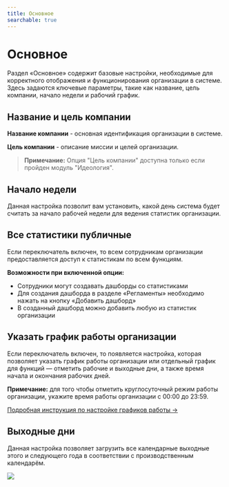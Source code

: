```yaml
---
title: Основное
searchable: true
---
```


# Основное

Раздел «Основное» содержит базовые настройки, необходимые для корректного отображения и функционирования организации в системе. Здесь задаются ключевые параметры, такие как название, цель компании, начало недели и рабочий график.

## Название и цель компании

**Название компании** - основная идентификация организации в системе.

**Цель компании** - описание миссии и целей организации.

> **Примечание:** Опция "Цель компании" доступна только если пройден модуль "Идеология".

## Начало недели

Данная настройка позволит вам установить, какой день система будет считать за начало рабочей недели для ведения статистик организации.

## Все статистики публичные

Если переключатель включен, то всем сотрудникам организации предоставляется доступ к статистикам по всем функциям.

**Возможности при включенной опции:**
- Сотрудники могут создавать дашборды со статистиками
- Для создания дашборда в разделе «Регламенты» необходимо нажать на кнопку «Добавить дашборд»
- В созданный дашборд можно добавить любую из статистик организации

## Указать график работы организации

Если переключатель включен, то появляется настройка, которая позволяет указать график работы организации или отдельный график для функций — отметить рабочие и выходные дни, а также время начала и окончания рабочих дней.

**Примечание:** для того чтобы отметить круглосуточный режим работы организации, укажите время работы организации с 00:00 до 23:59.

[Подробная инструкция по настройке графиков работы →](/reference/settings/work-schedule)

## Выходные дни

Данная настройка позволяет загрузить все календарные выходные этого и следующего года в соответствии с производственным календарём.

![](/from-carrot-images/settings_basic.png)